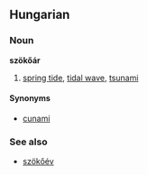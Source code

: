 ==Hungarian==
===Noun===
'''szökőár'''

# [[spring tide]], [[tidal wave]], [[tsunami]]

====Synonyms====
*[[cunami]]

===See also===
*[[szökőév]]